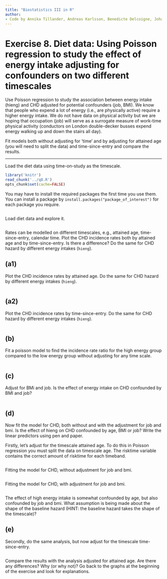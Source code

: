 ```yaml
---
title: "Biostatistics III in R"
author:
- Code by Annika Tillander, Andreas Karlsson, Benedicte Delcoigne, Johan Zetterqvist and Mark Clements
---
```



# Exercise 8. Diet data: Using Poisson regression to study the effect of energy intake adjusting for confounders on two different timescales #

Use Poisson regression to study the association between energy intake (hieng) and CHD adjusted for potential confounders (job, BMI). We know that people who expend a lot of energy (i.e., are physically active) require a higher energy intake. We do not have data on physical activity but we are hoping that occupation (job) will serve as a surrogate measure of work-time physical activity (conductors on London double-decker busses expend energy walking up and down the stairs all day).

Fit models both without adjusting for ‘time’ and by adjusting for attained age (you will need to split the data) and time-since-entry and compare the results.

-----------

Load the diet data using time-on-study as the timescale.

```r
library('knitr')
read_chunk('../q8.R')
opts_chunk$set(cache=FALSE)
```

You may have to install the required packages the first time you use them. You can install a package by `install.packages("package_of_interest")` for each package you require.

```r
```
Load diet data and explore it.

```r
```

Rates can be modelled on different timescales, e.g., attained age, time-since-entry, calendar time. Plot the CHD incidence rates both by attained age and by time-since-entry. Is there a difference? Do the same for CHD hazard by different energy intakes (`hieng`).

## (a1) ##  
Plot the CHD incidence rates by attained age. Do the same for CHD hazard by different energy intakes (`hieng`). 


```r
```

## (a2) ##  
Plot the CHD incidence rates by time-since-entry. Do the same for CHD hazard by different energy intakes (`hieng`).

```r
```

## (b) ##  
Fit a poisson model to find the incidence rate ratio for the high energy group compared to the low energy group without adjusting for any time scale.

```r
```

## (c) ##  
Adjust for BMi and job. Is the effect of energy intake on CHD confounded by BMI and job?

```r
```

## (d) ##  
Now fit the model for CHD, both without and with the adjustment for job and bmi. Is the effect of hieng on CHD confounded by age, BMI or job? Write the linear predictors using pen and paper.

Firstly, let’s adjust for the timescale attained age. To do this in Poisson regression you must split the data on timescale age. The risktime variable contains the correct amount of risktime for each timeband.


```r
```

Fitting the model for CHD, without adjustment for job and bmi.


```r
```

Fitting the model for CHD, with adjustment for job and bmi.

```r
```

The effect of high energy intake is somewhat confounded by age, but also confounded by job and bmi. What assumption is being made about the shape of the baseline hazard (HINT: the baseline hazard takes the shape of the timescale)?


## (e) ##
Secondly, do the same analysis, but now adjust for the timescale time-since-entry.

```r
```
Compare the results with the analysis adjusted for attained age. Are there any differences? Why (or why not)? Go back to the graphs at the beginning of the exercise and look for explanations.

